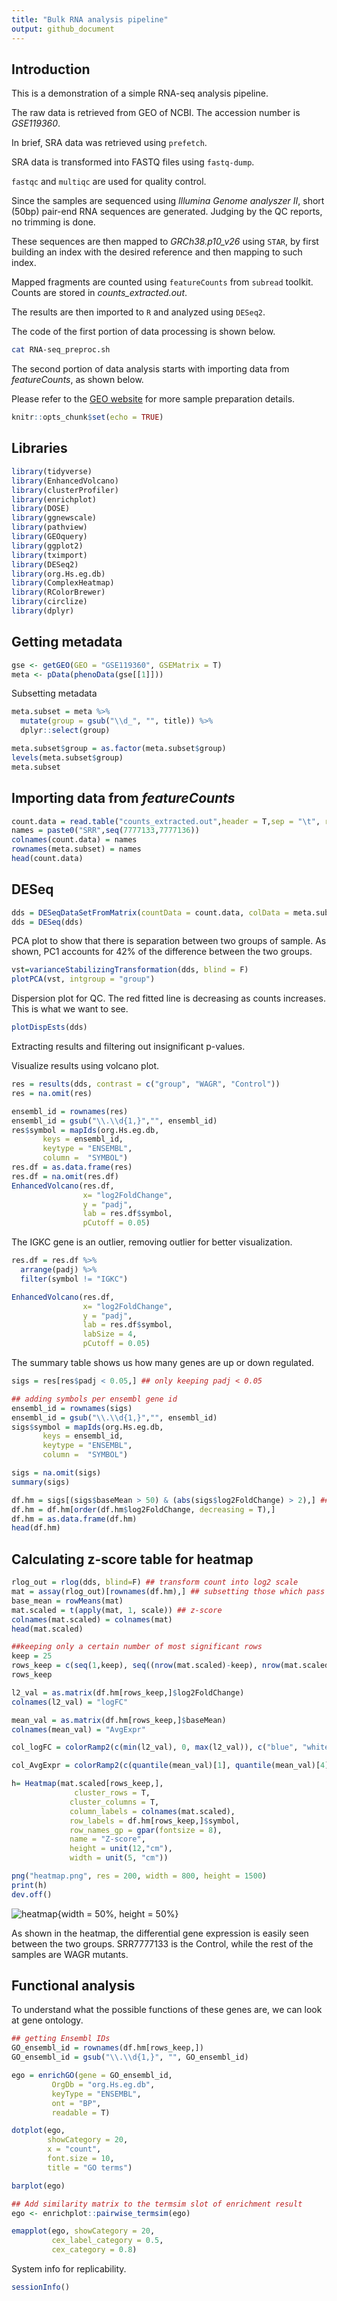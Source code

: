 ```yaml
---
title: "Bulk RNA analysis pipeline"
output: github_document
---
```


## Introduction

This is a demonstration of a simple RNA-seq analysis pipeline.

The raw data is retrieved from GEO of NCBI. The accession number is *GSE119360*. 

In brief, SRA data was retrieved using `prefetch`. 

SRA data is transformed into FASTQ files using `fastq-dump`. 

`fastqc` and `multiqc` are used for quality control.

Since the samples are sequenced using *Illumina Genome analyszer II*, short (50bp) pair-end RNA sequences are generated. Judging by the QC reports, no trimming is done. 

These sequences are then mapped to *GRCh38.p10_v26* using `STAR`, by first building an index with the desired reference and then mapping to such index. 

Mapped fragments are counted using `featureCounts` from `subread` toolkit. Counts are stored in *counts_extracted.out*.

The results are then imported to `R` and analyzed using `DESeq2`. 

The code of the first portion of data processing is shown below.

```bash
cat RNA-seq_preproc.sh

```

The second portion of data analysis starts with importing data from *featureCounts*, as shown below.

Please refer to the [GEO website](https://www.ncbi.nlm.nih.gov/geo/query/acc.cgi?acc=GSE119360) for more sample preparation details.



```r
knitr::opts_chunk$set(echo = TRUE)
```

## Libraries

```r
library(tidyverse)
library(EnhancedVolcano)
library(clusterProfiler)
library(enrichplot)
library(DOSE)
library(ggnewscale)
library(pathview)
library(GEOquery)
library(ggplot2)
library(tximport)
library(DESeq2)
library(org.Hs.eg.db)
library(ComplexHeatmap)
library(RColorBrewer)
library(circlize)
library(dplyr)
```



## Getting metadata 

```r
gse <- getGEO(GEO = "GSE119360", GSEMatrix = T)
meta <- pData(phenoData(gse[[1]]))

```

Subsetting metadata

```r
meta.subset = meta %>% 
  mutate(group = gsub("\\d_", "", title)) %>% 
  dplyr::select(group)

meta.subset$group = as.factor(meta.subset$group)
levels(meta.subset$group)
meta.subset
```

## Importing data from *featureCounts*

```r
count.data = read.table("counts_extracted.out",header = T,sep = "\t", row.names = 1)
names = paste0("SRR",seq(7777133,7777136))
colnames(count.data) = names
rownames(meta.subset) = names
head(count.data)

```

## DESeq

```r
dds = DESeqDataSetFromMatrix(countData = count.data, colData = meta.subset, design = ~group)
dds = DESeq(dds)
```

PCA plot to show that there is separation between two groups of sample. As shown, PC1 accounts for 42% of the difference between the two groups.
```r
vst=varianceStabilizingTransformation(dds, blind = F)
plotPCA(vst, intgroup = "group")
```


Dispersion plot for QC. The red fitted line is decreasing as counts increases. This is what we want to see.
```r
plotDispEsts(dds)
```

Extracting results and filtering out insignificant p-values.

Visualize results using volcano plot.

```r
res = results(dds, contrast = c("group", "WAGR", "Control"))
res = na.omit(res)

ensembl_id = rownames(res)
ensembl_id = gsub("\\.\\d{1,}","", ensembl_id)
res$symbol = mapIds(org.Hs.eg.db, 
       keys = ensembl_id, 
       keytype = "ENSEMBL", 
       column =  "SYMBOL")
res.df = as.data.frame(res)
res.df = na.omit(res.df)
EnhancedVolcano(res.df, 
                x= "log2FoldChange", 
                y = "padj", 
                lab = res.df$symbol,
                pCutoff = 0.05)
```

The IGKC gene is an outlier, removing outlier for better visualization.

```r
res.df = res.df %>% 
  arrange(padj) %>% 
  filter(symbol != "IGKC")

EnhancedVolcano(res.df, 
                x= "log2FoldChange", 
                y = "padj", 
                lab = res.df$symbol,
                labSize = 4,
                pCutoff = 0.05)
```


The summary table shows us how many genes are up or down regulated.
```r
sigs = res[res$padj < 0.05,] ## only keeping padj < 0.05

## adding symbols per ensembl gene id
ensembl_id = rownames(sigs)
ensembl_id = gsub("\\.\\d{1,}","", ensembl_id)
sigs$symbol = mapIds(org.Hs.eg.db, 
       keys = ensembl_id, 
       keytype = "ENSEMBL", 
       column =  "SYMBOL")

sigs = na.omit(sigs)
summary(sigs)

```

```r
df.hm = sigs[(sigs$baseMean > 50) & (abs(sigs$log2FoldChange) > 2),] ## Further filtering noise out
df.hm = df.hm[order(df.hm$log2FoldChange, decreasing = T),]
df.hm = as.data.frame(df.hm)
head(df.hm)
```

## Calculating z-score table for heatmap

```r
rlog_out = rlog(dds, blind=F) ## transform count into log2 scale
mat = assay(rlog_out)[rownames(df.hm),] ## subsetting those which pass the filter from above
base_mean = rowMeans(mat) 
mat.scaled = t(apply(mat, 1, scale)) ## z-score
colnames(mat.scaled) = colnames(mat)
head(mat.scaled)
```


```r
##keeping only a certain number of most significant rows
keep = 25
rows_keep = c(seq(1,keep), seq((nrow(mat.scaled)-keep), nrow(mat.scaled)))
rows_keep
```

```r
l2_val = as.matrix(df.hm[rows_keep,]$log2FoldChange)
colnames(l2_val) = "logFC"

mean_val = as.matrix(df.hm[rows_keep,]$baseMean)
colnames(mean_val) = "AvgExpr"
```


```r
col_logFC = colorRamp2(c(min(l2_val), 0, max(l2_val)), c("blue", "white", "red"))

col_AvgExpr = colorRamp2(c(quantile(mean_val)[1], quantile(mean_val)[4]), c("white", "red"))
```

```r
h= Heatmap(mat.scaled[rows_keep,], 
              cluster_rows = T, 
             cluster_columns = T,
             column_labels = colnames(mat.scaled),
             row_labels = df.hm[rows_keep,]$symbol,
             row_names_gp = gpar(fontsize = 8),
             name = "Z-score",
             height = unit(12,"cm"),
             width = unit(5, "cm")) 

png("heatmap.png", res = 200, width = 800, height = 1500)
print(h)
dev.off()
```

![heatmap](heatmap.png){width = 50%, height = 50%}

As shown in the heatmap, the differential gene expression is easily seen between the two groups. SRR7777133 is the Control, while the rest of the samples are WAGR mutants.

## Functional analysis

To understand what the possible functions of these genes are, we can look at gene ontology. 

```r
## getting Ensembl IDs
GO_ensembl_id = rownames(df.hm[rows_keep,])
GO_ensembl_id = gsub("\\.\\d{1,}", "", GO_ensembl_id)

ego = enrichGO(gene = GO_ensembl_id, 
         OrgDb = "org.Hs.eg.db",
         keyType = "ENSEMBL", 
         ont = "BP",
         readable = T)

dotplot(ego, 
        showCategory = 20, 
        x = "count",
        font.size = 10,
        title = "GO terms")

barplot(ego)
```

```r
## Add similarity matrix to the termsim slot of enrichment result
ego <- enrichplot::pairwise_termsim(ego)

emapplot(ego, showCategory = 20, 
         cex_label_category = 0.5,
         cex_category = 0.8)
```





System info for replicability.
```r
sessionInfo()
```


